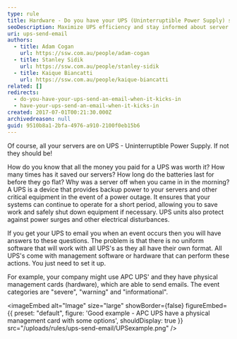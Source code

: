 ```yaml
---
type: rule
title: Hardware - Do you have your UPS (Uninterruptible Power Supply) send an email when it kicks in?
seoDescription: Maximize UPS efficiency and stay informed about server status with customizable email notifications.
uri: ups-send-email
authors:
  - title: Adam Cogan
    url: https://ssw.com.au/people/adam-cogan
  - title: Stanley Sidik
    url: https://ssw.com.au/people/stanley-sidik
  - title: Kaique Biancatti
    url: https://ssw.com.au/people/kaique-biancatti
related: []
redirects:
  - do-you-have-your-ups-send-an-email-when-it-kicks-in
  - have-your-ups-send-an-email-when-it-kicks-in
created: 2017-07-01T00:21:30.000Z
archivedreason: null
guid: 9510b8a1-2bfa-4976-a910-2100f0eb15b6
---
```

Of course, all your servers are on UPS - Uninterruptible Power Supply. If not they should be!

How do you know that all the money you paid for a UPS was worth it? How many times has it saved our servers? How long do the batteries last for before they go flat? Why was a server off when you came in in the morning?
A UPS is a device that provides backup power to your servers and other critical equipment in the event of a power outage. It ensures that your systems can continue to operate for a short period, allowing you to save work and safely shut down equipment if necessary. UPS units also protect against power surges and other electrical disturbances.

If you get your UPS to email you when an event occurs then you will have answers to these questions.
The problem is that there is no uniform software that will work with all UPS's as they all have their own format.
All UPS's come with management software or hardware that can perform these actions. You just need to set it up.

For example, your company might use APC UPS' and they have physical management cards (hardware), which are able to send emails. The event categories are "severe", "warning" and "informational".


<imageEmbed
  alt="Image"
  size="large"
  showBorder={false}
  figureEmbed={{
    preset: "default",
    figure: 'Good example - APC UPS have a physical management card with some options',
    shouldDisplay: true
  }}
  src="/uploads/rules/ups-send-email/UPSexample.png"
/>